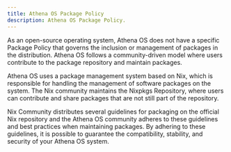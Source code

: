 ```yaml
---
title: Athena OS Package Policy
description: Athena OS Package Policy.
---
```


As an open-source operating system, Athena OS does not have a specific Package Policy that governs the inclusion or management of packages in the distribution. Athena OS follows a community-driven model where users contribute to the package repository and maintain packages.

Athena OS uses a package management system based on Nix, which is responsible for handling the management of software packages on the system. The Nix community maintains the Nixpkgs Repository, where users can contribute and share packages that are not still part of the repository.

Nix Community distributes several guidelines for packaging on the official Nix repository and the Athena OS community adheres to these guidelines and best practices when maintaining packages. By adhering to these guidelines, it is possible to guarantee the compatibility, stability, and security of your Athena OS system.

<ImageComponent />